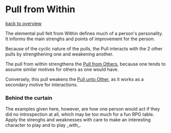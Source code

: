 = Pull from Within =
[[overview.wiki|back to overview]]

The elemental pull felt from Within defines much of a person's personality. It informs the main strenghs and points of improvement for the person.

Because of the cyclic nature of the pulls, the Pull interacts with the 2 other pulls by strengthening one and weakening another.

The pull from within strengthens the [[others.wiki|Pull from Others]], because one tends to assume similar motives for others as one would have.

Conversely, this pull weakens the [[self.wiki|Pull unto Other]], as it works as a secondary motive for interactions.

=== Behind the curtain ===

The examples given here, however, are how one person would act if they did no introspection at all, which may be too much for a fun RPG table. Apply the strenghs and weaknesses with care to make an interesting character to play and to play _with_.

